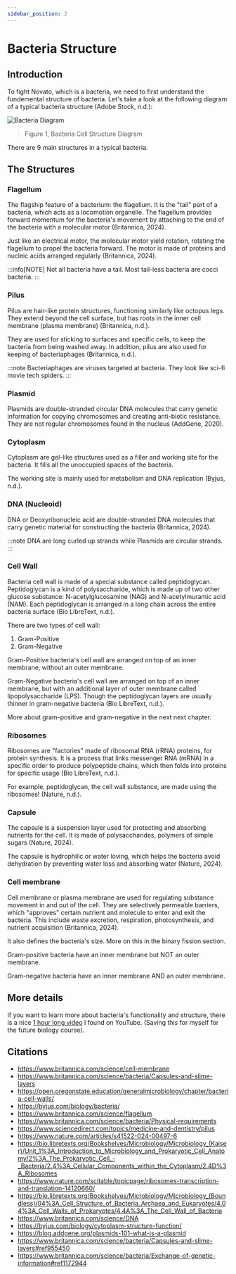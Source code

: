 ```yaml
---
sidebar_position: 2
---
```

# Bacteria Structure

## Introduction
To fight Novato, which is a bacteria, we need to first understand the fundemental structure of bacteria. Let's take a look at the following diagram of a typical bacteria structure (Adobe Stock, n.d.): 

![Bacteria Diagram](/img/bacteria-diagram.png)
>  Figure 1, Bacteria Cell Structure Diagram

There are 9 main structures in a typical bacteria.

## The Structures
### Flagellum
The flagship feature of a bacterium: the flagellum. It is the "tail" part of a bacteria, which acts as a locomotion organelle. The flagellum provides forward momentum for the bacteria's movement by attaching to the end of the bacteria with a molecular motor (Britannica, 2024).

Just like an electrical motor, the molecular motor yield rotation, rotating the flagellum to propel the bacteria forward. The motor is made of proteins and nucleic acids arranged regularly (Britannica, 2024). 

:::info[NOTE]
Not all bacteria have a tail. Most tail-less bacteria are cocci bacteria. 
:::

### Pilus
Pilus are hair-like protein structures, functioning similarly like octopus legs. They extend beyond the cell surface, but has roots in the inner cell membrane (plasma membrane) (Britannica, n.d.).

They are used for sticking to surfaces and specific cells, to keep the bacteria from being washed away. In addition, pilus are also used for keeping of bacteriaphages (Britannica, n.d.).

:::note
Bacteriaphages are viruses targeted at bacteria. They look like sci-fi movie tech spiders.
:::

### Plasmid
Plasmids are double-stranded circular DNA molecules that carry genetic information for copying chromosomes and creating anti-biotic resistance. They are not regular chromosomes found in the nucleus (AddGene, 2020). 

### Cytoplasm
Cytoplasm are gel-like structures used as a filler and working site for the bacteria. It fills all the unoccupied spaces of the bacteria.

The working site is mainly used for metabolism and DNA replication (Byjus, n.d.).

### DNA (Nucleoid)
DNA or Deoxyribonucleic acid are double-stranded DNA molecules that carry genetic material for constructing the bacteria (Britannica, 2024). 

:::note
DNA are long curled up strands while Plasmids are circular strands. 
:::

### Cell Wall
Bacteria cell wall is made of a special substance called peptidoglycan. Peptidoglycan is a kind of polysaccharide, which is made up of two other glucose substance: N-acetylglucosamine (NAG) and N-acetylmuramic acid (NAM). Each peptidoglycan is arranged in a long chain across the entire bacteria surface (Bio LibreText, n.d.). 

There are two types of cell wall:
1. Gram-Positive
2. Gram-Negative

Gram-Positive bacteria's cell wall are arranged on top of an inner membrane, without an outer membrane. 

Gram-Negative bacteria's cell wall are arranged on top of an inner membrane, but with an additional layer of outer membrane called lipopolysaccharide (LPS). Though the peptidoglycan layers are usually thinner in gram-negative bacteria (Bio LibreText, n.d.). 

More about gram-positive and gram-negative in the next next chapter.

### Ribosomes
Ribosomes are "factories" made of ribosomal RNA (rRNA) proteins, for protein synthesis. It is a process that links messenger RNA (mRNA) in a specific order to produce polypeptide chains, which then folds into proteins for specific usage (Bio LibreText, n.d.). 

For example, peptidoglycan, the cell wall substance, are made using the ribosomes! (Nature, n.d.).

### Capsule
The capsule is a suspension layer used for protecting and absorbing nutrients for the cell. It is made of polysaccharides, polymers of simple sugars (Nature, 2024).

The capsule is hydrophilic or water loving, which helps the bacteria avoid dehydration by preventing water loss and absorbing water (Nature, 2024). 

### Cell membrane
Cell membrane or plasma membrane are used for regulating substance movement in and out of the cell. They are selectively permeable barriers, which "approves" certain nutrient and molecule to enter and exit the bacteria.  This include waste excretion, respiration, photosynthesis, and nutrient acquisition (Britannica, 2024). 

It also defines the bacteria's size. More on this in the binary fission section.

Gram-positive bacteria have an inner membrane but NOT an outer membrane.

Gram-negative bacteria have an inner membrane AND an outer membrane. 

## More details
If you want to learn more about bacteria's functionality and structure, there is a nice [1 hour long video](https://www.youtube.com/watch?v=ayFiGn2fYi8) I found on YouTube. (Saving this for myself for the future biology course).

## Citations
- https://www.britannica.com/science/cell-membrane
- https://www.britannica.com/science/bacteria/Capsules-and-slime-layers
- https://open.oregonstate.education/generalmicrobiology/chapter/bacteria-cell-walls/
- https://byjus.com/biology/bacteria/
- https://www.britannica.com/science/flagellum
- https://www.britannica.com/science/bacteria/Physical-requirements
- https://www.sciencedirect.com/topics/medicine-and-dentistry/pilus
- https://www.nature.com/articles/s41522-024-00497-6
- https://bio.libretexts.org/Bookshelves/Microbiology/Microbiology_(Kaiser)/Unit_1%3A_Introduction_to_Microbiology_and_Prokaryotic_Cell_Anatomy/2%3A_The_Prokaryotic_Cell_-_Bacteria/2.4%3A_Cellular_Components_within_the_Cytoplasm/2.4D%3A_Ribosomes
- https://www.nature.com/scitable/topicpage/ribosomes-transcription-and-translation-14120660/
- https://bio.libretexts.org/Bookshelves/Microbiology/Microbiology_(Boundless)/04%3A_Cell_Structure_of_Bacteria_Archaea_and_Eukaryotes/4.04%3A_Cell_Walls_of_Prokaryotes/4.4A%3A_The_Cell_Wall_of_Bacteria
- https://www.britannica.com/science/DNA
- https://byjus.com/biology/cytoplasm-structure-function/
- https://blog.addgene.org/plasmids-101-what-is-a-plasmid
- https://www.britannica.com/science/bacteria/Capsules-and-slime-layers#ref955450
- https://www.britannica.com/science/bacteria/Exchange-of-genetic-information#ref1172944